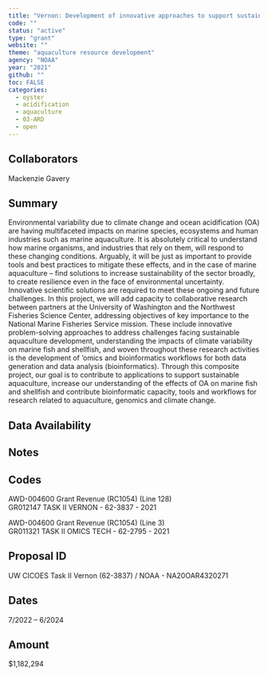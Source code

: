 ```yaml
---
title: "Vernon: Development of innovative approaches to support sustainable aquaculture and understand the effects of ocean acidification on marine species"
code: ""
status: "active"
type: "grant"
website: ""
theme: "aquaculture resource development"
agency: "NOAA"
year: "2021"
github: ""
toc: FALSE
categories:
  - oyster
  - acidification
  - aquaculture
  - 03-ARD
  - open
---
```


## Collaborators

Mackenzie Gavery

## Summary

Environmental variability due to climate change and ocean acidification (OA) are having multifaceted impacts on marine species, ecosystems and human industries such as marine aquaculture. It is absolutely critical to understand how marine organisms, and industries that rely on them, will respond to these changing conditions. Arguably, it will be just as important to provide tools and best practices to mitigate these effects, and in the case of marine aquaculture -- find solutions to increase sustainability of the sector broadly, to create resilience even in the face of environmental uncertainty. Innovative scientific solutions are required to meet these ongoing and future challenges. In this project, we will add capacity to collaborative research between partners at the University of Washington and the Northwest Fisheries Science Center, addressing objectives of key importance to the National Marine Fisheries Service mission. These include innovative problem-solving approaches to address challenges facing sustainable aquaculture development, understanding the impacts of climate variability on marine fish and shellfish, and woven throughout these research activities is the development of 'omics and bioinformatics workflows for both data generation and data analysis (bioinformatics). Through this composite project, our goal is to contribute to applications to support sustainable aquaculture, increase our understanding of the effects of OA on marine fish and shellfish and contribute bioinformatic capacity, tools and workflows for research related to aquaculture, genomics and climate change.

## Data Availability

## Notes

::: panel-tabset
## Codes

AWD-004600 Grant Revenue (RC1054) (Line 128)\
GR012147 TASK II VERNON - 62-3837 - 2021

AWD-004600 Grant Revenue (RC1054) (Line 3)\
GR011321 TASK II OMICS TECH - 62-2795 - 2021

## Proposal ID

UW CICOES Task II Vernon (62-3837) / NOAA - NA20OAR4320271

## Dates

7/2022 -- 6/2024

## Amount

\$1,182,294
:::
